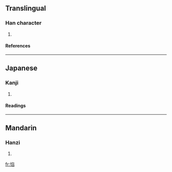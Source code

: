 ==Translingual==
===Han character===
{{Han char|rn=61|rad=心|as=08|sn=11|four=|canj=心弓竹X (PNHX)}}
# {{defn|Han|sort=心08}}
====References====
{{Han ref|kx=0389.260|dkj=10751|dj=0723.120|hdz=42317.120|uh=60C2|ud=24770}}
----
==Japanese==
===Kanji===
{{ja-kanji|grade=|rs=心08}}
# {{defn|Japanese}} 
====Readings====
{{ja-readings|on=[[かん]] (kan), [[こん]] (kon)|kun=[[うれえくるしむ]] (ureekurushimu)}}
----
==Mandarin==
===Hanzi===
{{cmn-hanzi|pin=[[kǎn]] (kan3)|wg=k'an<sup>3</sup>}}
# {{defn|Mandarin}}

[[fr:惂]]